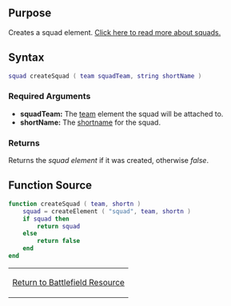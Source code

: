  
==Purpose==
Creates a squad element. [[/Resource:battlefield/squad.md|Click here to read more about squads.]]

==Syntax==
<syntaxhighlight lang="lua">
squad createSquad ( team squadTeam, string shortName )
</syntaxhighlight>

===Required Arguments===
*'''squadTeam:''' The [[/team.md|team]] element the squad will be attached to.
*'''shortName:''' The [[/Resource:battlefield/shortname.md|shortname]] for the squad.

===Returns===
Returns the ''squad element'' if it was created, otherwise ''false''.

==Function Source==
<syntaxhighlight lang="lua">
function createSquad ( team, shortn )
	squad = createElement ( "squad", team, shortn )
	if squad then
		return squad
	else
		return false
	end
end
</syntaxhighlight>


{| width="100%" style="text-align:left; background-color:#F9F9F9; border:1px solid #AAAAAA;"
| [[/Resource:Battlefield.md|Return to Battlefield Resource]]
|}